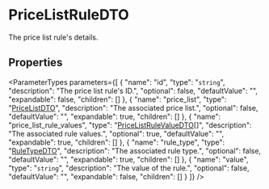 
# PriceListRuleDTO

The price list rule's details.

## Properties

<ParameterTypes parameters={[
  {
    "name": "id",
    "type": "`string`",
    "description": "The price list rule's ID.",
    "optional": false,
    "defaultValue": "",
    "expandable": false,
    "children": []
  },
  {
    "name": "price_list",
    "type": "[PriceListDTO](js_client.internal.internal-1.PricingTypes.PriceListDTO.mdx)",
    "description": "The associated price list.",
    "optional": false,
    "defaultValue": "",
    "expandable": true,
    "children": []
  },
  {
    "name": "price_list_rule_values",
    "type": "[PriceListRuleValueDTO](js_client.internal.internal-1.PricingTypes.PriceListRuleValueDTO.mdx)[]",
    "description": "The associated rule values.",
    "optional": true,
    "defaultValue": "",
    "expandable": true,
    "children": []
  },
  {
    "name": "rule_type",
    "type": "[RuleTypeDTO](js_client.internal.internal-1.PricingTypes.RuleTypeDTO.mdx)",
    "description": "The associated rule type.",
    "optional": false,
    "defaultValue": "",
    "expandable": true,
    "children": []
  },
  {
    "name": "value",
    "type": "`string`",
    "description": "The value of the rule.",
    "optional": false,
    "defaultValue": "",
    "expandable": false,
    "children": []
  }
]} />
